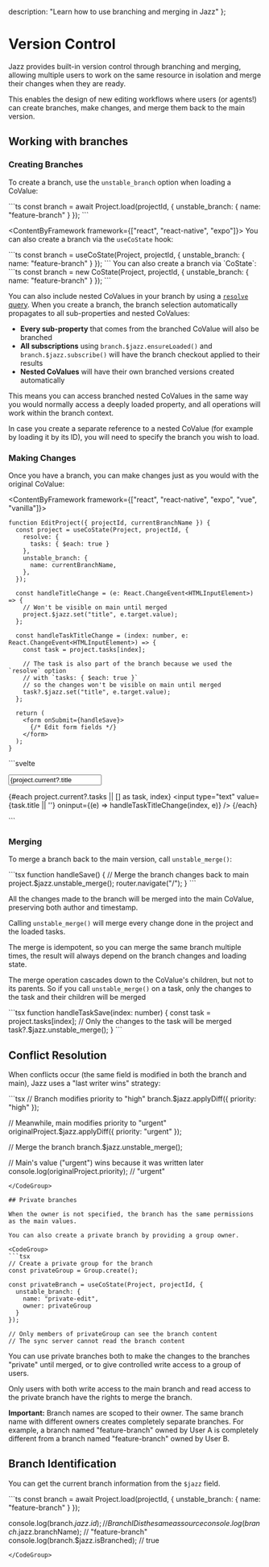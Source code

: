 
  description: "Learn how to use branching and merging in Jazz"
};

# Version Control

Jazz provides built-in version control through branching and merging, allowing multiple users to work on the same resource in isolation and merge their changes when they are ready. 

This enables the design of new editing workflows where users (or agents!) can create branches, make changes, and merge them back to the main version.

## Working with branches

### Creating Branches

To create a branch, use the `unstable_branch` option when loading a CoValue:

<CodeGroup>
```ts
const branch = await Project.load(projectId, {
  unstable_branch: { name: "feature-branch" }
});
```
</CodeGroup>

<ContentByFramework framework={["react", "react-native", "expo"]}>
You can also create a branch via the `useCoState` hook:

<CodeGroup>
```ts
const branch = useCoState(Project, projectId, {
  unstable_branch: { name: "feature-branch" }
});
```
</CodeGroup>
</ContentByFramework>
<ContentByFramework framework={["svelte"]}>
You can also create a branch via `CoState`:

<CodeGroup>
```ts
const branch = new CoState(Project, projectId, {
  unstable_branch: { name: "feature-branch" }
});
```
</CodeGroup>
</ContentByFramework>

You can also include nested CoValues in your branch by using a [`resolve` query](/docs/using-covalues/subscription-and-loading#resolve-queries). When you create a branch, the branch selection automatically propagates to all sub-properties and nested CoValues:

- **Every sub-property** that comes from the branched CoValue will also be branched
- **All subscriptions** using `branch.$jazz.ensureLoaded()` and `branch.$jazz.subscribe()` will have the branch checkout applied to their results
- **Nested CoValues** will have their own branched versions created automatically

This means you can access branched nested CoValues in the same way you would normally access a deeply loaded property, and all operations will work within the branch context.

<Alert variant="info" className="mt-4 flex gap-2 items-center">
  In case you create a separate reference to a nested CoValue (for example by loading it by its ID), you will need to specify the branch you wish to load.
</Alert>

### Making Changes

Once you have a branch, you can make changes just as you would with the original CoValue:

<ContentByFramework framework={["react", "react-native", "expo", "vue", "vanilla"]}>  
<CodeGroup>
```tsx 
function EditProject({ projectId, currentBranchName }) {
  const project = useCoState(Project, projectId, {
    resolve: {
      tasks: { $each: true }
    },
    unstable_branch: {
      name: currentBranchName,
    },
  });

  const handleTitleChange = (e: React.ChangeEvent<HTMLInputElement>) => {
    // Won't be visible on main until merged
    project.$jazz.set("title", e.target.value);
  };

  const handleTaskTitleChange = (index: number, e: React.ChangeEvent<HTMLInputElement>) => {
    const task = project.tasks[index];

    // The task is also part of the branch because we used the `resolve` option
    // with `tasks: { $each: true }`
    // so the changes won't be visible on main until merged
    task?.$jazz.set("title", e.target.value);
  };

  return (
    <form onSubmit={handleSave}>
      {/* Edit form fields */}
    </form>
  );
}
```
</CodeGroup>
</ContentByFramework>
<ContentByFramework framework={["svelte"]}>
<CodeGroup>
```svelte
<script lang="ts">
  import { CoState } from 'jazz-tools/svelte';
  import { Project } from './schema.js';

  let projectId = $state<string>();
  let currentBranchName = $state<string>('main');

  const project = new CoState(Project, () => projectId, () => ({
    resolve: {
      tasks: { $each: true }
    },
    unstable_branch: currentBranchName === 'main' ? undefined : { name: currentBranchName }
  }));

  function handleTitleChange(e: Event) {
    const target = e.target as HTMLInputElement;
    // Won't be visible on main until merged
    project.current?.$jazz.set("title", target.value);
  }

  function handleTaskTitleChange(index: number, e: Event) {
    const target = e.target as HTMLInputElement;
    const task = project.current?.tasks[index];

    // The task is also part of the branch because we used the `resolve` option
    // with `tasks: { $each: true }`
    // so the changes won't be visible on main until merged
    task?.$jazz.set("title", target.value);
  }
</script>

<form>
  <!-- Edit form fields -->
  <input 
    type="text" 
    value={project.current?.title || ''} 
    oninput={handleTitleChange}
  />
  
  {#each project.current?.tasks || [] as task, index}
    <input 
      type="text" 
      value={task.title || ''} 
      oninput={(e) => handleTaskTitleChange(index, e)}
    />
  {/each}
</form>
```
</CodeGroup>
</ContentByFramework>

### Merging

To merge a branch back to the main version, call `unstable_merge()`:

<CodeGroup>
```tsx 
function handleSave() {
  // Merge the branch changes back to main
  project.$jazz.unstable_merge();
  router.navigate("/");
}
```
</CodeGroup>

All the changes made to the branch will be merged into the main CoValue, preserving both author and timestamp.

Calling `unstable_merge()` will merge every change done in the project and the loaded tasks.

The merge is idempotent, so you can merge the same branch multiple times, the result will always depend on the branch changes and loading state.

The merge operation cascades down to the CoValue's children, but not to its parents. So if you call `unstable_merge()` on a task, only the changes to the task and their children will be merged

<CodeGroup>
```tsx 
function handleTaskSave(index: number) {
  const task = project.tasks[index];
  // Only the changes to the task will be merged
  task?.$jazz.unstable_merge();
}
```
</CodeGroup>


## Conflict Resolution

When conflicts occur (the same field is modified in both the branch and main), Jazz uses a "last writer wins" strategy:

<CodeGroup>
```tsx
// Branch modifies priority to "high"
branch.$jazz.applyDiff({ priority: "high" });

// Meanwhile, main modifies priority to "urgent"
originalProject.$jazz.applyDiff({ priority: "urgent" });

// Merge the branch
branch.$jazz.unstable_merge();

// Main's value ("urgent") wins because it was written later
console.log(originalProject.priority); // "urgent"
```
</CodeGroup>

## Private branches

When the owner is not specified, the branch has the same permissions as the main values.

You can also create a private branch by providing a group owner.

<CodeGroup>
```tsx 
// Create a private group for the branch
const privateGroup = Group.create();

const privateBranch = useCoState(Project, projectId, {
  unstable_branch: { 
    name: "private-edit", 
    owner: privateGroup 
  }
});

// Only members of privateGroup can see the branch content
// The sync server cannot read the branch content
```
</CodeGroup>

You can use private branches both to make the changes to the branches "private" until merged, or to give controlled write access to a group of users.

Only users with both write access to the main branch and read access to the private branch have the rights to merge the branch.

<Alert variant="info" className="mt-4 flex gap-2 items-center">
  <strong>Important:</strong> Branch names are scoped to their owner. The same branch name with different owners creates completely separate branches. For example, a branch named "feature-branch" owned by User A is completely different from a branch named "feature-branch" owned by User B.
</Alert>

## Branch Identification

You can get the current branch information from the `$jazz` field.

<CodeGroup>
```ts 
const branch = await Project.load(projectId, {
  unstable_branch: { name: "feature-branch" }
});

console.log(branch.$jazz.id); // Branch ID is the same as source
console.log(branch.$jazz.branchName); // "feature-branch"
console.log(branch.$jazz.isBranched); // true
```
</CodeGroup>

